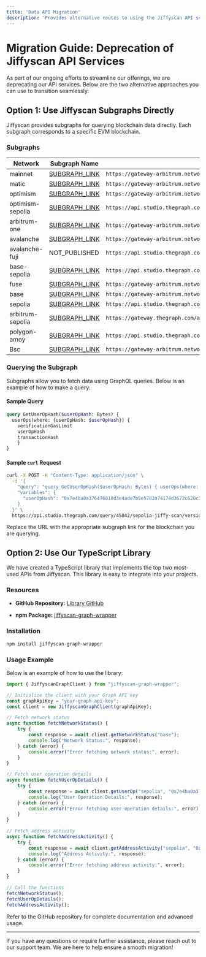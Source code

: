```yaml
---
title: 'Data API Migration'
description: 'Provides alternative routes to using the Jiffyscan API service'
---
```


# Migration Guide: Deprecation of Jiffyscan API Services

As part of our ongoing efforts to streamline our offerings, we are deprecating our API services. Below are the two alternative approaches you can use to transition seamlessly:

## Option 1: Use Jiffyscan Subgraphs Directly

Jiffyscan provides subgraphs for querying blockchain data directly. Each subgraph corresponds to a specific EVM blockchain.

### Subgraphs

| Network          | Subgraph Name                                                                                                                         | Subgraph Endpoint                                                                                                             |
| ---------------- | ------------------------------------------------------------------------------------------------------------------------------------- | ----------------------------------------------------------------------------------------------------------------------------- |
| mainnet          | [SUBGRAPH\_LINK](https://thegraph.com/explorer/subgraphs/FrwziBsTDBogUj57ts4U1kx5X5hDMkpX5STpUXphomyV?view=Query\&chain=arbitrum-one) | `https://gateway-arbitrum.network.thegraph.com/api/{API_KEY}/subgraphs/id/FrwziBsTDBogUj57ts4U1kx5X5hDMkpX5STpUXphomyV`       |
| matic            | [SUBGRAPH\_LINK](https://thegraph.com/explorer/subgraphs/Ga4gCEvJGuu7Y2oXCbpa3R9KMNBXWYLg1kJPxnfeu5fb?view=Query\&chain=arbitrum-one) | `https://gateway-arbitrum.network.thegraph.com/api/{API_KEY}/subgraphs/id/Ga4gCEvJGuu7Y2oXCbpa3R9KMNBXWYLg1kJPxnfeu5fb`       |
| optimism         | [SUBGRAPH\_LINK](https://thegraph.com/explorer/subgraphs/HxvH1S81KFam6J7etqtxngjLPhZMS5QcHKwPa7LVz1no?view=Query\&chain=arbitrum-one) | `https://gateway-arbitrum.network.thegraph.com/api/{API_KEY}/subgraphs/id/HxvH1S81KFam6J7etqtxngjLPhZMS5QcHKwPa7LVz1no`       |
| optimism-sepolia | [SUBGRAPH\_LINK](https://thegraph.com/explorer/subgraphs/AZR6rSiFMk3bTU4EhYKpTxYuAXNcU9m354nPbnp9JMcT?view=Query\&chain=arbitrum-one) | `https://api.studio.thegraph.com/query/45842/opt-sep-jiffy-scan/version/latest`                                               |
| arbitrum-one     | [SUBGRAPH\_LINK](https://thegraph.com/explorer/subgraphs/4YM6vwSP4Mx38qXsVh6TFyrWrKgm7zvX4mFGPS2L6afk?view=Query\&chain=arbitrum-one) | `https://gateway-arbitrum.network.thegraph.com/api/{API_KEY}/subgraphs/id/4YM6vwSP4Mx38qXsVh6TFyrWrKgm7zvX4mFGPS2L6afk`       |
| avalanche        | [SUBGRAPH\_LINK](https://thegraph.com/explorer/subgraphs/ALNXErAtAfjQU8TP39nitk6ej9ZtrDYmnXRYRdWiFuGZ?view=Query\&chain=arbitrum-one) | `https://gateway-arbitrum.network.thegraph.com/api/{API_KEY}/subgraphs/id/ALNXErAtAfjQU8TP39nitk6ej9ZtrDYmnXRYRdWiFuGZ`       |
| avalanche-fuji   | NOT\_PUBLISHED                                                                                                                        | `https://api.studio.thegraph.com/query/45842/avalanche-fuji-jiffy-scan/version/latest/`                                       |
| base-sepolia     | [SUBGRAPH\_LINK](https://thegraph.com/explorer/subgraphs/FiEADiC5WBsZ7jSgLdAQSzFR44zAt7jeT51bpaGVDxdi?view=Query\&chain=arbitrum-one) | `https://api.studio.thegraph.com/query/45842/base-sep-jiffy-scan/version/latest`                                              |
| fuse             | [SUBGRAPH\_LINK](https://thegraph.com/explorer/subgraphs/86D6T6o7YmB5MrSJhMU2Syeqt7r927yecSYcmJrpkTXn?view=Query\&chain=arbitrum-one) | `https://gateway-arbitrum.network.thegraph.com/api/{API_KEY}/subgraphs/id/86D6T6o7YmB5MrSJhMU2Syeqt7r927yecSYcmJrpkTXn`       |
| base             | [SUBGRAPH\_LINK](https://thegraph.com/explorer/subgraphs/9KToKxWC5uRS5ecCFgAxrScDPU2rVMy3hp7abAkt6BED?view=Query\&chain=arbitrum-one) | `https://gateway-arbitrum.network.thegraph.com/api/{API_KEY}/subgraphs/id/9KToKxWC5uRS5ecCFgAxrScDPU2rVMy3hp7abAkt6BED`       |
| sepolia          | [SUBGRAPH\_LINK](https://thegraph.com/explorer/subgraphs/2M32xcbPjStNzTUe8vhtQ29aDyRgb6TfeezA68kHohtM?view=Query\&chain=arbitrum-one) | `https://api.studio.thegraph.com/query/45842/sepolia-jiffy-scan/version/latest`                                               |
| arbitrum-sepolia | [SUBGRAPH\_LINK](https://thegraph.com/explorer/subgraphs/8bh2bxiNysQJtqwp1HbEMKPpKDYe5JYGnykGTpmprDWZ?view=Query\&chain=arbitrum-one) | `https://gateway.thegraph.com/api/1afd1a1d48e26c2c6fed3465adb9b876/subgraphs/id/8bh2bxiNysQJtqwp1HbEMKPpKDYe5JYGnykGTpmprDWZ` |
| polygon-amoy     | [SUBGRAPH\_LINK](https://thegraph.com/explorer/subgraphs/7Nfkhneum5YhB9FKGG6xs3KrmkZHiaDZxLQwiuMxaEYT?view=Query\&chain=arbitrum-one) | `https://api.studio.thegraph.com/query/24129/polygon-amoy-jiffy-scan/version/latest`                                          |
| Bsc              | [SUBGRAPH\_LINK](https://thegraph.com/explorer/subgraphs/8S8KDUFTAXaV5JEyFesQp3Rwxr5QqbkjyphbjNR7zjBk?view=Query\&chain=arbitrum-one) | `https://gateway-arbitrum.network.thegraph.com/api/{API_KEY}/subgraphs/id/8S8KDUFTAXaV5JEyFesQp3Rwxr5QqbkjyphbjNR7zjBk`                        |

### Querying the Subgraph

Subgraphs allow you to fetch data using GraphQL queries. Below is an example of how to make a query:

#### Sample Query

```graphql
query GetUserOpHash($userOpHash: Bytes) {
  userOps(where: {userOpHash: $userOpHash}) {
    verificationGasLimit
    userOpHash
    transactionHash
    }
}
```

#### Sample `curl` Request

```bash
curl -X POST -H "Content-Type: application/json" \
  -d '{
    "query": "query GetUserOpHash($userOpHash: Bytes) { userOps(where: {userOpHash: $userOpHash}) { userOpHash transactionHash } }",
    "variables": {
      "userOpHash": "0x7e4ba0a376476010d3e4ade7b5e5783a74174d3672c620c3148ddcc0f3a58e01"
    }
  }' \
  https://api.studio.thegraph.com/query/45842/sepolia-jiffy-scan/version/latest
```

Replace the URL with the appropriate subgraph link for the blockchain you are querying.

## Option 2: Use Our TypeScript Library

We have created a TypeScript library that implements the top two most-used APIs from Jiffyscan. This library is easy to integrate into your projects.

### Resources

* **GitHub Repository:** [Library GitHub](https://github.com/jiffy-labs/graph-wrapper)

* **npm Package:** [jiffyscan-graph-wrapper](https://www.npmjs.com/package/jiffyscan-graph-wrapper)

### Installation

```bash
npm install jiffyscan-graph-wrapper
```

### Usage Example

Below is an example of how to use the library:

```typescript
import { JiffyscanGraphClient } from "jiffyscan-graph-wrapper";

// Initialize the client with your Graph API key
const graphApiKey = "your-graph-api-key";
const client = new JiffyscanGraphClient(graphApiKey);

// Fetch network status
async function fetchNetworkStatus() {
    try {
        const response = await client.getNetworkStatus("base");
        console.log("Network Status:", response);
    } catch (error) {
        console.error("Error fetching network status:", error);
    }
}

// Fetch user operation details
async function fetchUserOpDetails() {
    try {
        const response = await client.getUserOp("sepolia", "0x7e4ba0a376476010d3e4ade7b5e5783a74174d3672c620c3148ddcc0f3a58e01");
        console.log("User Operation Details:", response);
    } catch (error) {
        console.error("Error fetching user operation details:", error);
    }
}

// Fetch address activity
async function fetchAddressActivity() {
    try {
        const response = await client.getAddressActivity("sepolia", "0x2bbac9aad155c87343070feedfd03a855c77e695", 1, 0, 0, 0);
        console.log("Address Activity:", response);
    } catch (error) {
        console.error("Error fetching address activity:", error);
    }
}

// Call the functions
fetchNetworkStatus();
fetchUserOpDetails();
fetchAddressActivity();
```

Refer to the GitHub repository for complete documentation and advanced usage.

***

If you have any questions or require further assistance, please reach out to our support team. We are here to help ensure a smooth migration!